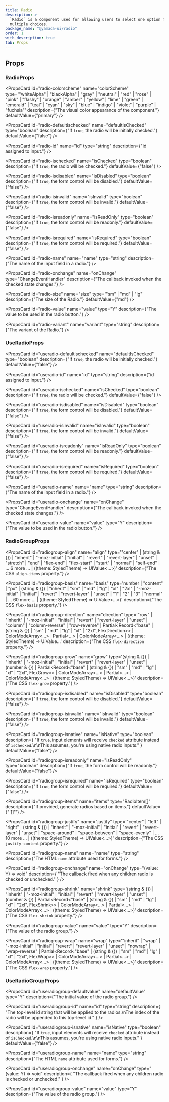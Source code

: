 ```yaml
---
title: Radio
description: >-
  `Radio` is a component used for allowing users to select one option from
  multiple choices.
package_name: "@yamada-ui/radio"
order: 1
with_description: true
tab: Props
---
```


## Props

### RadioProps

<PropsCard
  id="radio-colorscheme"
  name="colorScheme"
  type='"whiteAlpha" | "blackAlpha" | "gray" | "neutral" | "red" | "rose" | "pink" | "flashy" | "orange" | "amber" | "yellow" | "lime" | "green" | "emerald" | "teal" | "cyan" | "sky" | "blue" | "indigo" | "violet" | "purple" | "fuchsia"'
  description={"The visual color appearance of the component."}
  defaultValue={"primary"}
/>

<PropsCard
  id="radio-defaultischecked"
  name="defaultIsChecked"
  type="boolean"
  description={"If `true`, the radio will be initially checked."}
  defaultValue={"false"}
/>

<PropsCard id="radio-iconprops" name="iconProps" type='HTMLUIProps<"span">' />

<PropsCard
  id="radio-id"
  name="id"
  type="string"
  description={"id assigned to input."}
/>

<PropsCard
  id="radio-inputprops"
  name="inputProps"
  type="InputHTMLAttributes<HTMLInputElement>"
/>

<PropsCard
  id="radio-ischecked"
  name="isChecked"
  type="boolean"
  description={"If `true`, the radio will be checked."}
  defaultValue={"false"}
/>

<PropsCard
  id="radio-isdisabled"
  name="isDisabled"
  type="boolean"
  description={"If `true`, the form control will be disabled."}
  defaultValue={"false"}
/>

<PropsCard
  id="radio-isinvalid"
  name="isInvalid"
  type="boolean"
  description={"If `true`, the form control will be invalid."}
  defaultValue={"false"}
/>

<PropsCard
  id="radio-isreadonly"
  name="isReadOnly"
  type="boolean"
  description={"If `true`, the form control will be readonly."}
  defaultValue={"false"}
/>

<PropsCard
  id="radio-isrequired"
  name="isRequired"
  type="boolean"
  description={"If `true`, the form control will be required."}
  defaultValue={"false"}
/>

<PropsCard id="radio-labelprops" name="labelProps" type='HTMLUIProps<"span">' />

<PropsCard
  id="radio-name"
  name="name"
  type="string"
  description={"The name of the input field in a radio."}
/>

<PropsCard
  id="radio-onchange"
  name="onChange"
  type="ChangeEventHandler<HTMLInputElement>"
  description={"The callback invoked when the checked state changes."}
/>

<PropsCard
  id="radio-size"
  name="size"
  type='"sm" | "md" | "lg"'
  description={"The size of the Radio."}
  defaultValue={"md"}
/>

<PropsCard
  id="radio-value"
  name="value"
  type="Y"
  description={"The value to be used in the radio button."}
/>

<PropsCard
  id="radio-variant"
  name="variant"
  type="string"
  description={"The variant of the Radio."}
/>

### UseRadioProps

<PropsCard
  id="useradio-defaultischecked"
  name="defaultIsChecked"
  type="boolean"
  description={"If `true`, the radio will be initially checked."}
  defaultValue={"false"}
/>

<PropsCard
  id="useradio-id"
  name="id"
  type="string"
  description={"id assigned to input."}
/>

<PropsCard
  id="useradio-ischecked"
  name="isChecked"
  type="boolean"
  description={"If `true`, the radio will be checked."}
  defaultValue={"false"}
/>

<PropsCard
  id="useradio-isdisabled"
  name="isDisabled"
  type="boolean"
  description={"If `true`, the form control will be disabled."}
  defaultValue={"false"}
/>

<PropsCard
  id="useradio-isinvalid"
  name="isInvalid"
  type="boolean"
  description={"If `true`, the form control will be invalid."}
  defaultValue={"false"}
/>

<PropsCard
  id="useradio-isreadonly"
  name="isReadOnly"
  type="boolean"
  description={"If `true`, the form control will be readonly."}
  defaultValue={"false"}
/>

<PropsCard
  id="useradio-isrequired"
  name="isRequired"
  type="boolean"
  description={"If `true`, the form control will be required."}
  defaultValue={"false"}
/>

<PropsCard
  id="useradio-name"
  name="name"
  type="string"
  description={"The name of the input field in a radio."}
/>

<PropsCard
  id="useradio-onchange"
  name="onChange"
  type="ChangeEventHandler<HTMLInputElement>"
  description={"The callback invoked when the checked state changes."}
/>

<PropsCard
  id="useradio-value"
  name="value"
  type="Y"
  description={"The value to be used in the radio button."}
/>

### RadioGroupProps

<PropsCard
  id="radiogroup-align"
  name="align"
  type='"center" | (string & {}) | "inherit" | "-moz-initial" | "initial" | "revert" | "revert-layer" | "unset" | "stretch" | "end" | "flex-end" | "flex-start" | "start" | "normal" | "self-end" | ... 6 more ... | ((theme: StyledTheme) => UIValue<...>)'
  description={"The CSS `align-items` property."}
/>

<PropsCard
  id="radiogroup-basis"
  name="basis"
  type='number | "content" | "px" | (string & {}) | "inherit" | "sm" | "md" | "lg" | "xl" | "2xl" | "-moz-initial" | "initial" | "revert" | "revert-layer" | "unset" | "1" | "2" | "3" | "normal" | ... 60 more ... | ((theme: StyledTheme) => UIValue<...>)'
  description={"The CSS `flex-basis` property."}
/>

<PropsCard
  id="radiogroup-direction"
  name="direction"
  type='"row" | "inherit" | "-moz-initial" | "initial" | "revert" | "revert-layer" | "unset" | "column" | "column-reverse" | "row-reverse" | Partial<Record<"base" | (string & {}) | "sm" | "md" | "lg" | "xl" | "2xl", FlexDirection>> | ColorModeArray<...> | Partial<...> | ColorModeArray<...> | ((theme: StyledTheme) => UIValue...'
  description={"The CSS `flex-direction` property."}
/>

<PropsCard
  id="radiogroup-grow"
  name="grow"
  type='(string & {}) | "inherit" | "-moz-initial" | "initial" | "revert" | "revert-layer" | "unset" | (number & {}) | Partial<Record<"base" | (string & {}) | "sm" | "md" | "lg" | "xl" | "2xl", FlexGrow>> | ColorModeArray<...> | Partial<...> | ColorModeArray<...> | ((theme: StyledTheme) => UIValue<...>)'
  description={"The CSS `flex-grow` property."}
/>

<PropsCard
  id="radiogroup-isdisabled"
  name="isDisabled"
  type="boolean"
  description={"If `true`, the form control will be disabled."}
  defaultValue={"false"}
/>

<PropsCard
  id="radiogroup-isinvalid"
  name="isInvalid"
  type="boolean"
  description={"If `true`, the form control will be invalid."}
  defaultValue={"false"}
/>

<PropsCard
  id="radiogroup-isnative"
  name="isNative"
  type="boolean"
  description={
    "If `true`, input elements will receive `checked` attribute instead of `isChecked`.\n\nThis assumes, you're using native radio inputs."
  }
  defaultValue={"false"}
/>

<PropsCard
  id="radiogroup-isreadonly"
  name="isReadOnly"
  type="boolean"
  description={"If `true`, the form control will be readonly."}
  defaultValue={"false"}
/>

<PropsCard
  id="radiogroup-isrequired"
  name="isRequired"
  type="boolean"
  description={"If `true`, the form control will be required."}
  defaultValue={"false"}
/>

<PropsCard
  id="radiogroup-items"
  name="items"
  type="RadioItem<Y>[]"
  description={"If provided, generate radios based on items."}
  defaultValue={"'[]'"}
/>

<PropsCard
  id="radiogroup-justify"
  name="justify"
  type='"center" | "left" | "right" | (string & {}) | "inherit" | "-moz-initial" | "initial" | "revert" | "revert-layer" | "unset" | "space-around" | "space-between" | "space-evenly" | ... 10 more ... | ((theme: StyledTheme) => UIValue<...>)'
  description={"The CSS `justify-content` property."}
/>

<PropsCard
  id="radiogroup-name"
  name="name"
  type="string"
  description={"The HTML `name` attribute used for forms."}
/>

<PropsCard
  id="radiogroup-onchange"
  name="onChange"
  type="(value: Y) => void"
  description={
    "The callback fired when any children radio is checked or unchecked."
  }
/>

<PropsCard
  id="radiogroup-shrink"
  name="shrink"
  type='(string & {}) | "inherit" | "-moz-initial" | "initial" | "revert" | "revert-layer" | "unset" | (number & {}) | Partial<Record<"base" | (string & {}) | "sm" | "md" | "lg" | "xl" | "2xl", FlexShrink>> | ColorModeArray<...> | Partial<...> | ColorModeArray<...> | ((theme: StyledTheme) => UIValue<...>)'
  description={"The CSS `flex-shrink` property."}
/>

<PropsCard
  id="radiogroup-value"
  name="value"
  type="Y"
  description={"The value of the radio group."}
/>

<PropsCard
  id="radiogroup-wrap"
  name="wrap"
  type='"inherit" | "wrap" | "-moz-initial" | "initial" | "revert" | "revert-layer" | "unset" | "nowrap" | "wrap-reverse" | Partial<Record<"base" | (string & {}) | "sm" | "md" | "lg" | "xl" | "2xl", FlexWrap>> | ColorModeArray<...> | Partial<...> | ColorModeArray<...> | ((theme: StyledTheme) => UIValue<...>)'
  description={"The CSS `flex-wrap` property."}
/>

### UseRadioGroupProps

<PropsCard
  id="useradiogroup-defaultvalue"
  name="defaultValue"
  type="Y"
  description={"The initial value of the radio group."}
/>

<PropsCard
  id="useradiogroup-id"
  name="id"
  type="string"
  description={
    "The top-level id string that will be applied to the radios.\nThe index of the radio will be appended to this top-level id."
  }
/>

<PropsCard
  id="useradiogroup-isnative"
  name="isNative"
  type="boolean"
  description={
    "If `true`, input elements will receive `checked` attribute instead of `isChecked`.\n\nThis assumes, you're using native radio inputs."
  }
  defaultValue={"false"}
/>

<PropsCard
  id="useradiogroup-name"
  name="name"
  type="string"
  description={"The HTML `name` attribute used for forms."}
/>

<PropsCard
  id="useradiogroup-onchange"
  name="onChange"
  type="(value: Y) => void"
  description={
    "The callback fired when any children radio is checked or unchecked."
  }
/>

<PropsCard
  id="useradiogroup-value"
  name="value"
  type="Y"
  description={"The value of the radio group."}
/>
